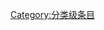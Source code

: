 {{catmore1|[[Wikipedia:篮球专题|Wikipedia:篮球专题]]}}
{{Articles by Quality|topic=篮球|project=篮球|format=TOC}}
{{emptycat}}

[[Category:分类级条目|Category:分类级条目]]